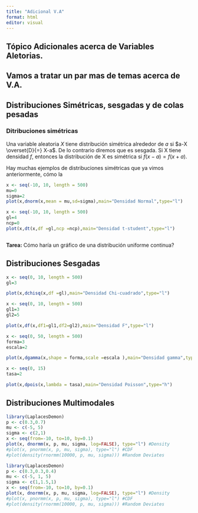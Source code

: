 ```yaml
---
title: "Adicional V.A"
format: html
editor: visual
---
```


## Tópico Adicionales acerca de Variables Aletorias.

## Vamos a tratar un par mas de temas acerca de V.A.

## Distribuciones Simétricas, sesgadas y de colas pesadas

### Ditribuciones simétricas

Una variable aleatoria $X$ tiene distribución simétrica alrededor de $a$ si $a-X \overset{D}{=} X-a$. De lo contrario diremos que es sesgada. Si X tiene densidad $f$, entonces la distribución de X es simétrica si $f(x-a)=f(x+a)$.

Hay muchas ejemplos de distribuciones simétricas que ya vimos anteriormente, cómo la

```r
x <- seq(-10, 10, length = 500)
mu=0
sigma=2
plot(x,dnorm(x,mean = mu,sd=sigma),main="Densidad Normal",type="l")

```

```r
x <- seq(-10, 10, length = 500)
gl=4
ncp=0
plot(x,dt(x,df =gl,ncp =ncp),main="Densidad t-student",type="l")



```

**Tarea:** Cómo haría un gráfico de una distribución uniforme continua?

## Distribuciones Sesgadas

```r
x <- seq(0, 10, length = 500)
gl=3

plot(x,dchisq(x,df =gl),main="Densidad Chi-cuadrado",type="l")

```

```r
x <- seq(0, 10, length = 500)
gl1=3
gl2=5

plot(x,df(x,df1=gl1,df2=gl2),main="Densidad F",type="l")
```

```r
x <- seq(0, 50, length = 500)
forma=3
escala=2

plot(x,dgamma(x,shape = forma,scale =escala ),main="Densidad gamma",type="l")
```

```r

x <- seq(0, 15)
tasa=2

plot(x,dpois(x,lambda = tasa),main="Densidad Poisson",type="h")
```

## Distribuciones Multimodales

```r
library(LaplacesDemon)
p <- c(0.3,0.7)
mu <- c(-5, 5)
sigma <- c(2,1)
x <- seq(from=-10, to=10, by=0.1)
plot(x, dnormm(x, p, mu, sigma, log=FALSE), type="l") #Density
#plot(x, pnormm(x, p, mu, sigma), type="l") #CDF
#plot(density(rnormm(10000, p, mu, sigma))) #Random Deviates
```

```r
library(LaplacesDemon)
p <- c(0.3,0.3,0.4)
mu <- c(-5, 1, 5)
sigma <- c(1,1.5,1)
x <- seq(from=-10, to=10, by=0.1)
plot(x, dnormm(x, p, mu, sigma, log=FALSE), type="l") #Density
#plot(x, pnormm(x, p, mu, sigma), type="l") #CDF
#plot(density(rnormm(10000, p, mu, sigma))) #Random Deviates
```

